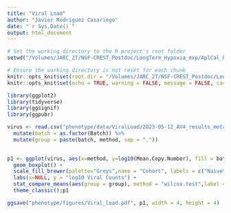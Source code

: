 ```yaml
---
title: "Viral Load"
author: "Javier Rodriguez Casariego"
date: "`r Sys.Date()`"
output: html_document
---
```

```r
# Set the working directory to the R project's root folder
setwd("/Volumes/JARC_2T/NSF-CREST_Postdoc/LongTerm_Hypoxia_exp/AplCal_hypoxia")

# Ensure the working directory is not reset for each chunk
knitr::opts_knit$set(root.dir = "/Volumes/JARC_2T/NSF-CREST_Postdoc/LongTerm_Hypoxia_exp/AplCal_hypoxia")
knitr::opts_knit$set(echo = TRUE, warning = FALSE, message = FALSE, cache = TRUE)
```

```r
library(ggplot2)
library(tidyverse)
library(ggsignif) 
library(ggpubr)

virus <- read.csv("phenotype/data/ViralLoad/2023-05-12_AV4_results_meta .csv") %>%
  mutate(batch = as.factor(Batch)) %>%
  mutate(group = paste(batch, method, sep = "."))
  

p1 <- ggplot(virus, aes(x=method, y=log10(Mean.Copy.Number), fill = batch)) +
  geom_boxplot() + 
  scale_fill_brewer(palette="Greys",name = "Cohort", labels = c("Naive", "Pre-exposed")) + 
  labs(x=NULL, y = "log10 Viral Counts") +
  stat_compare_means(aes(group = group), method = "wilcox.test",label = "p.signif", hide.ns = T, show.legend = F,bracket.size = 10) +
  theme_classic();p1

ggsave("phenotype/figures/Viral_load.pdf", p1, width = 4, height = 4)

```

